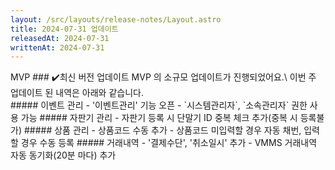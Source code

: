 ```yaml
---
layout: /src/layouts/release-notes/Layout.astro
title: 2024-07-31 업데이트
releasedAt: 2024-07-31
writtenAt: 2024-07-31
---
```



<Frame>
<Badge style={'web'}>MVP</Badge>
### ✔️최신 버전 업데이트
MVP 의 소규모 업데이트가 진행되었어요.\
이번 주 업데이트 된 내역은 아래와 같습니다.
<br/>
##### 이벤트 관리
    - '이벤트관리' 기능 오픈
    - `시스템관리자`, `소속관리자` 권한 사용 가능
##### 자판기 관리
    - 자판기 등록 시 단말기 ID 중복 체크 추가(중복 시 등록불가)
##### 상품 관리
    - 상품코드 수동 추가
    - 상품코드 미입력할 경우 자동 채번, 입력할 경우 수동 등록
##### 거래내역
    - '결제수단', '취소일시' 추가
    - <Badge style={'web'}>VMMS</Badge> 거래내역 자동 동기화(20분 마다) 추가
</Frame>
